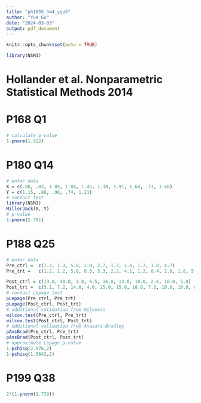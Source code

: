 ```yaml
---
title: "ph1855_hw4_ygu5"
author: "Yue Gu"
date: "2024-03-03"
output: pdf_document
---
```


```r
knitr::opts_chunk$set(echo = TRUE)

library(NSM3)
```

# Hollander et al. Nonparametric Statistical Methods 2014
# P168 Q1
```r
# calculate p-value
1-pnorm(1.622)
```

# P180 Q14
```r
# enter data
X = c(.80, .83, 1.89, 1.04, 1.45, 1.38, 1.91, 1.64, .73, 1.46)
Y = c(1.15, .88, .90, .74, 1.21)
# conduct test
library(NSM3)
MillerJack(X, Y)
# p-value
1-pnorm(2.781)
```

# P188 Q25
```r
# enter data
Pre_ctrl =  c(1.3, 1.3, 5.8, 2.0, 2.7, 1.7, 1.8, 1.7, 1.8, 4.7)
Pre_trt =   c(1.2, 1.2, 5.8, 0.3, 3.3, 2.2, 4.1, 1.2, 6.4, 1.8, 1.8, 5.2, 1.3)

Post_ctrl = c(19.0, 40.0, 3.8, 6.5, 16.0, 13.0, 18.0, 2.6, 18.0, 5.8)
Post_trt =  c(5.1, 7.2, 14.0, 4.0, 25.0, 15.0, 10.0, 7.6, 10.0, 10.0, 8.0, 40.0, 21.0)
# conduct Lepage test
pLepage(Pre_ctrl, Pre_trt)
pLepage(Post_ctrl, Post_trt)
# additional validation from Wilcoxon
wilcox.test(Pre_ctrl, Pre_trt)
wilcox.test(Post_ctrl, Post_trt)
# additional validation from Anasari-Bradley
pAnsBrad(Pre_ctrl, Pre_trt)
pAnsBrad(Post_ctrl, Post_trt)
# approximate Lepage p-value
1-pchisq(2.976,2)
1-pchisq(1.5642,2)
```

# P199 Q38
```r
2*(1-pnorm(1.739))
```

